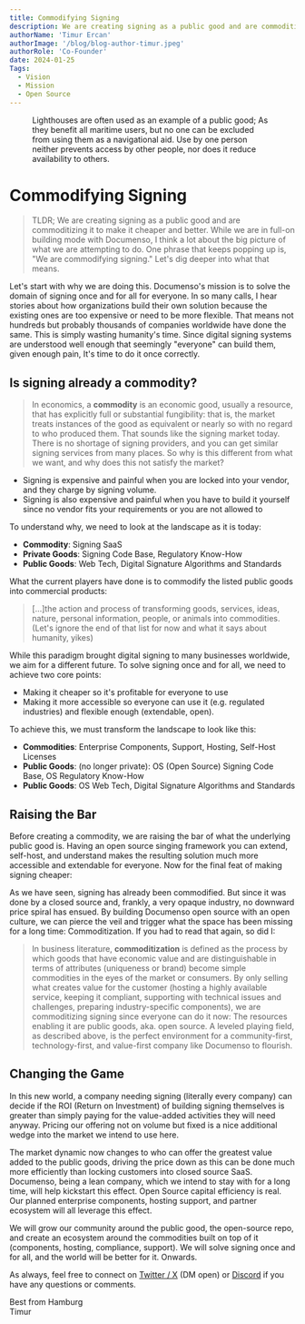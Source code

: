 ```yaml
---
title: Commodifying Signing
description: We are creating signing as a public good and are commoditizing it to make it cheaper and better.
authorName: 'Timur Ercan'
authorImage: '/blog/blog-author-timur.jpeg'
authorRole: 'Co-Founder'
date: 2024-01-25
Tags:
  - Vision
  - Mission
  - Open Source
---
```


<figure>
  <MdxNextImage
    src="/blog/lighthouse.jpeg"
    width="650"
    height="650"
    alt="A lighthouse on a tiny island."
  />

  <figcaption className="text-center">
    Lighthouses are often used as an example of a public good; As they benefit all maritime users, but no one can be excluded from using them as a navigational aid. Use by one person neither prevents access by other people, nor does it reduce availability to others.
  </figcaption>
</figure>

# Commodifying Signing

> TLDR; We are creating signing as a public good and are commoditizing it to make it cheaper and better.
> While we are in full-on building mode with Documenso, I think a lot about the big picture of what we are attempting to do. One phrase that keeps popping up is, "We are commodifying signing." Let's dig deeper into what that means.

Let's start with why we are doing this. Documenso's mission is to solve the domain of signing once and for all for everyone. In so many calls, I hear stories about how organizations build their own solution because the existing ones are too expensive or need to be more flexible. That means not hundreds but probably thousands of companies worldwide have done the same. This is simply wasting humanity's time. Since digital signing systems are understood well enough that seemingly "everyone" can build them, given enough pain, It's time to do it once correctly.

## Is signing already a commodity?

> In economics, a **commodity** is an economic good, usually a resource, that has explicitly full or substantial fungibility: that is, the market treats instances of the good as equivalent or nearly so with no regard to who produced them.
> That sounds like the signing market today. There is no shortage of signing providers, and you can get similar signing services from many places. So why is this different from what we want, and why does this not satisfy the market?

- Signing is expensive and painful when you are locked into your vendor, and they charge by signing volume.
- Signing is also expensive and painful when you have to build it yourself since no vendor fits your requirements or you are not allowed to

To understand why, we need to look at the landscape as it is today:

- **Commodity**: Signing SaaS
- **Private Goods**: Signing Code Base, Regulatory Know-How
- **Public Goods**: Web Tech, Digital Signature Algorithms and Standards

What the current players have done is to commodify the listed public goods into commercial products:

> […]the action and process of transforming goods, services, ideas, nature, personal information, people, or animals into commodities.
> (Let's ignore the end of that list for now and what it says about humanity, yikes)

While this paradigm brought digital signing to many businesses worldwide, we aim for a different future. To solve signing once and for all, we need to achieve two core points:

- Making it cheaper so it's profitable for everyone to use
- Making it more accessible so everyone can use it (e.g. regulated industries) and flexible enough (extendable, open).

To achieve this, we must transform the landscape to look like this:

- **Commodities**: Enterprise Components, Support, Hosting, Self-Host Licenses
- **Public Goods**: (no longer private): OS (Open Source) Signing Code Base, OS Regulatory Know-How
- **Public Goods**: OS Web Tech, Digital Signature Algorithms and Standards

## Raising the Bar

Before creating a commodity, we are raising the bar of what the underlying public good is. Having an open source singing framework you can extend, self-host, and understand makes the resulting solution much more accessible and extendable for everyone. Now for the final feat of making signing cheaper:

As we have seen, signing has already been commodified. But since it was done by a closed source and, frankly, a very opaque industry, no downward price spiral has ensued. By building Documenso open source with an open culture, we can pierce the veil and trigger what the space has been missing for a long time: Commoditization. If you had to read that again, so did I:

> In business literature, **commoditization** is defined as the process by which goods that have economic value and are distinguishable in terms of attributes (uniqueness or brand) become simple commodities in the eyes of the market or consumers.
> By only selling what creates value for the customer (hosting a highly available service, keeping it compliant, supporting with technical issues and challenges, preparing industry-specific components), we are commoditizing signing since everyone can do it now: The resources enabling it are public goods, aka. open source. A leveled playing field, as described above, is the perfect environment for a community-first, technology-first, and value-first company like Documenso to flourish.

## Changing the Game

In this new world, a company needing signing (literally every company) can decide if the ROI (Return on Investment) of building signing themselves is greater than simply paying for the value-added activities they will need anyway. Pricing our offering not on volume but fixed is a nice additional wedge into the market we intend to use here.

The market dynamic now changes to who can offer the greatest value added to the public goods, driving the price down as this can be done much more efficiently than locking customers into closed source SaaS. Documenso, being a lean company, which we intend to stay with for a long time, will help kickstart this effect. Open Source capital efficiency is real. Our planned enterprise components, hosting support, and partner ecosystem will all leverage this effect.

We will grow our community around the public good, the open-source repo, and create an ecosystem around the commodities built on top of it (components, hosting, compliance, support). We will solve signing once and for all, and the world will be better for it. Onwards.

As always, feel free to connect on [Twitter / X](https://twitter.com/eltimuro) (DM open) or [Discord](https://documen.so/discord) if you have any questions or comments.

Best from Hamburg\
Timur
